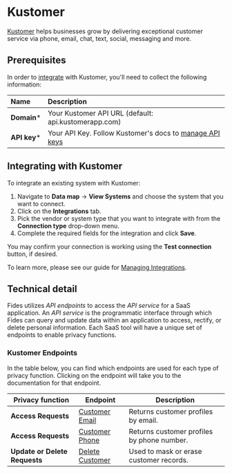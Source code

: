 
# Kustomer

[Kustomer](https://www.kustomer.com) helps businesses grow by delivering exceptional customer service via phone, email, chat, text, social, messaging and more.

## Prerequisites

In order to [integrate](/user-guides/integrations) with Kustomer, you'll need to collect the following information:

| Name          | Description                                                                                                                                                                                                                            |
| :------------ | :------------------------------------------------------------------------------------------------------------------------------------------------------------------------------------------------------------------------------------- |
| **Domain***  | Your Kustomer API URL (default: api.kustomerapp.com)                                                                                                                                                                                  |
| **API key*** | Your API Key. Follow Kustomer's docs to [manage API keys](https://developer.kustomer.com/kustomer-api-docs/reference/authentication) | 

## Integrating with Kustomer

To integrate an existing system with Kustomer:

1. Navigate to **Data map** → **View Systems** and choose the system that you want to connect.
2. Click on the **Integrations** tab.
3. Pick the vendor or system type that you want to integrate with from the **Connection type** drop-down menu.
4. Complete the required fields for the integration and click **Save**.

You may confirm your connection is working using the **Test connection** button, if desired.

To learn more, please see our guide for [Managing Integrations](/user-guides/integrations/manage-integrations).

## Technical detail

Fides utilizes _API endpoints_ to access the _API service_ for a SaaS application. An _API service_ is the programmatic interface through which Fides can query and update data within an application to access, rectify, or delete personal information. Each SaaS tool will have a unique set of endpoints to enable privacy functions.

### Kustomer Endpoints

In the table below, you can find which endpoints are used for each type of privacy function. Clicking on the endpoint will take you to the documentation for that endpoint.

| Privacy function              | Endpoint                                                                                        | Description                                          |
| ----------------------------- | ----------------------------------------------------------------------------------------------- | ---------------------------------------------------- |
| **Access Requests**           | [Customer Email](https://developer.kustomer.com/kustomer-api-docs/reference/getcustomerbyemail) | Returns customer profiles by email.         |
| **Access Requests**           | [Customer Phone](https://developer.kustomer.com/kustomer-api-docs/reference/getcustomerbyphone) | Returns customer profiles by phone number.       |
| **Update or Delete Requests** | [Delete Customer](https://developer.kustomer.com/kustomer-api-docs/reference/deletecustomer)    | Used to mask or erase customer records. |

